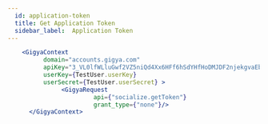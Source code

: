 ```yaml
---
  id: application-token
  title: Get Application Token  
  sidebar_label:  Application Token
---
```

                
```jsx live
    <GigyaContext
          domain="accounts.gigya.com"
          apiKey="3_VL0lfWLluGwf2VZ5niQd4Xx6HFf6hSdYHfHoDMJDF2njekgvaEbnxryRAsaXwZK2"
          userKey={TestUser.userKey}  
          userSecret={TestUser.userSecret} >
               <GigyaRequest
                        api={"socialize.getToken"}
                        grant_type={"none"}/>
      </GigyaContext>
                
 ```
